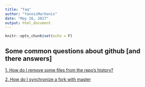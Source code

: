 ```yaml
---
title: "faq"
author: "YannisMarkonis"
date: "May 26, 2017"
output: html_document
---
```


```r
knitr::opts_chunk$set(echo = F)
```

## Some common questions about github [and there answers]

[1. How do I remove some files from the repo's history?](https://help.github.com/articles/removing-files-from-a-repository-s-history/)

[2. How do I synchronize a fork with master](https://help.github.com/articles/syncing-a-fork/)


